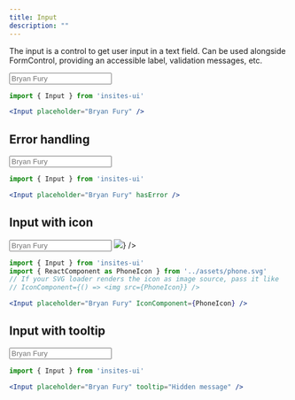 ```yaml
---
title: Input
description: ""
---
```



The input is a control to get user input in a text field. 
Can be used alongside FormControl, providing an accessible label, 
validation messages, etc.

<DemoBox>
    <Input placeholder="Bryan Fury" />
</DemoBox>

```jsx
import { Input } from 'insites-ui'

<Input placeholder="Bryan Fury" />
```

## Error handling

<DemoBox>
    <Input placeholder="Bryan Fury" hasError />
</DemoBox>

```jsx
import { Input } from 'insites-ui'

<Input placeholder="Bryan Fury" hasError />
```

## Input with icon

<DemoBox>
    <Input placeholder="Bryan Fury" IconComponent={() => <img src={PhoneIcon} />} />
</DemoBox>

```jsx
import { Input } from 'insites-ui'
import { ReactComponent as PhoneIcon } from '../assets/phone.svg'
// If your SVG loader renders the icon as image source, pass it like
// IconComponent={() => <img src={PhoneIcon}} />

<Input placeholder="Bryan Fury" IconComponent={PhoneIcon} />
```

## Input with tooltip

<DemoBox>
    <Input placeholder="Bryan Fury" tooltip="Hidden message" />
</DemoBox>

```jsx
import { Input } from 'insites-ui'

<Input placeholder="Bryan Fury" tooltip="Hidden message" />
```
